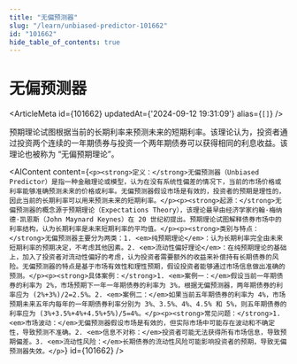```yaml
---
title: "无偏预测器"
slug: "/learn/unbiased-predictor-101662"
id: "101662"
hide_table_of_contents: true
---
```



# 无偏预测器

<ArticleMeta id={101662} updatedAt={'2024-09-12 19:31:09'} alias={`[]`} />
<div className='border-solid border-b border-t-0 my-4 border-[var(--ifm-color-gray-300)]' />

预期理论试图根据当前的长期利率来预测未来的短期利率。该理论认为，投资者通过投资两个连续的一年期债券与投资一个两年期债券可以获得相同的利息收益。该理论也被称为 “无偏预期理论”。

<AIContent content={`<p><strong>定义：</strong>无偏预测器（Unbiased Predictor）是指一种金融理论或模型，认为在没有系统性偏差的情况下，当前的市场价格或利率能够准确预测未来的价格或利率。无偏预测器假设市场是有效的，投资者的预期是理性的，因此当前的长期利率可以用来预测未来的短期利率。</p><p><strong>起源：</strong>无偏预测器的概念源于预期理论（Expectations Theory），该理论最早由经济学家约翰·梅纳德·凯恩斯（John Maynard Keynes）在 20 世纪初提出。预期理论试图解释债券市场中的利率结构，认为长期利率是未来短期利率的平均值。</p><p><strong>类别与特点：</strong>无偏预测器主要分为两类：1. <em>纯预期理论</em>：认为长期利率完全由未来短期利率的预期决定，不考虑其他因素。2. <em>流动性偏好理论</em>：在纯预期理论的基础上，加入了投资者对流动性偏好的考虑，认为投资者需要额外的收益来补偿持有长期债券的风险。无偏预测器的特点是基于市场有效性和理性预期，假设投资者能够通过市场信息做出准确的预测。</p><p><strong>具体案例：</strong>1. <em>案例一：</em>假设当前一年期债券的利率为 2%，市场预期下一年一年期债券的利率为 3%，根据无偏预测器，两年期债券的利率应为 (2%+3%)/2=2.5%。2. <em>案例二：</em>如果当前五年期债券的利率为 4%，市场预期未来五年内每年的一年期债券利率分别为 3%、3.5%、4%、4.5% 和 5%，则五年期债券的利率应为 (3%+3.5%+4%+4.5%+5%)/5=4%。</p><p><strong>常见问题：</strong>1. <em>市场波动：</em>无偏预测器假设市场是有效的，但实际市场中可能存在波动和不确定性，导致预测不准确。2. <em>信息不对称：</em>投资者可能无法获得所有市场信息，导致预期偏差。3. <em>流动性风险：</em>长期债券的流动性风险可能影响投资者的预期，导致无偏预测器失效。</p>`} id={101662} />
